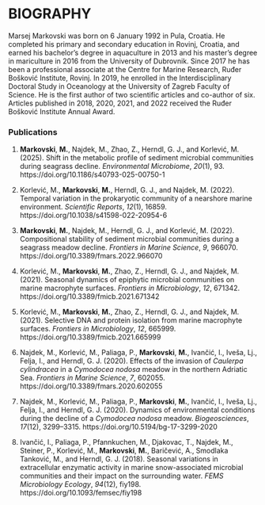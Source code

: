 # BIOGRAPHY

Marsej Markovski was born on 6 January 1992 in Pula, Croatia. He completed his primary and secondary education in Rovinj, Croatia, and earned his bachelor's degree in aquaculture in 2013 and his master's degree in mariculture in 2016 from the University of Dubrovnik. Since 2017 he has been a professional associate at the Centre for Marine Research, Ruđer Bošković Institute, Rovinj. In 2019, he enrolled in the Interdisciplinary Doctoral Study in Oceanology at the University of Zagreb Faculty of Science. He is the first author of two scientific articles and co-author of six. Articles published in 2018, 2020, 2021, and 2022 received the Ruđer Bošković Institute Annual Award.

### Publications {.unnumbered .unlisted}

1. **Markovski**, **M.**, Najdek, M., Zhao, Z., Herndl, G. J., and Korlević, M. (2025). Shift in the metabolic profile of sediment microbial communities during seagrass decline. *Environmental Microbiome*, *20*(1), 93. https://doi.org/10.1186/s40793-025-00750-1

2. Korlević, M., **Markovski**, **M.**, Herndl, G. J., and Najdek, M. (2022). Temporal variation in the prokaryotic community of a nearshore marine environment. *Scientific Reports*, *12*(1), 16859. https://doi.org/10.1038/s41598-022-20954-6

3. **Markovski**, **M.**, Najdek, M., Herndl, G. J., and Korlević, M. (2022). Compositional stability of sediment microbial communities during a seagrass meadow decline. *Frontiers in Marine Science*, *9*, 966070. https://doi.org/10.3389/fmars.2022.966070

4. Korlević, M., **Markovski**, **M.**, Zhao, Z., Herndl, G. J., and Najdek, M. (2021). Seasonal dynamics of epiphytic microbial communities on marine macrophyte surfaces. *Frontiers in Microbiology*, *12*, 671342. https://doi.org/10.3389/fmicb.2021.671342

5. Korlević, M., **Markovski**, **M.**, Zhao, Z., Herndl, G. J., and Najdek, M. (2021). Selective DNA and protein isolation from marine macrophyte surfaces. *Frontiers in Microbiology*, *12*, 665999. https://doi.org/10.3389/fmicb.2021.665999

6. Najdek, M., Korlević, M., Paliaga, P., **Markovski**, **M.**, Ivančić, I., Iveša, Lj., Felja, I., and Herndl, G. J. (2020). Effects of the invasion of *Caulerpa cylindracea* in a *Cymodocea nodosa* meadow in the northern Adriatic Sea. *Frontiers in Marine Science*, *7*, 602055. https://doi.org/10.3389/fmars.2020.602055

7. Najdek, M., Korlević, M., Paliaga, P., **Markovski**, **M.**, Ivančić, I., Iveša, Lj., Felja, I., and Herndl, G. J. (2020). Dynamics of environmental conditions during the decline of a *Cymodocea nodosa* meadow. *Biogeosciences*, *17*(12), 3299–3315. https://doi.org/10.5194/bg-17-3299-2020
\smallskip

8. Ivančić, I., Paliaga, P., Pfannkuchen, M., Djakovac, T., Najdek, M., Steiner, P., Korlević, M., **Markovski**, **M.**, Baričević, A., Smodlaka Tanković, M., and Herndl, G. J. (2018). Seasonal variations in extracellular enzymatic activity in marine snow-associated microbial communities and their impact on the surrounding water. *FEMS Microbiology Ecology*, *94*(12), fiy198. https://doi.org/10.1093/femsec/fiy198

